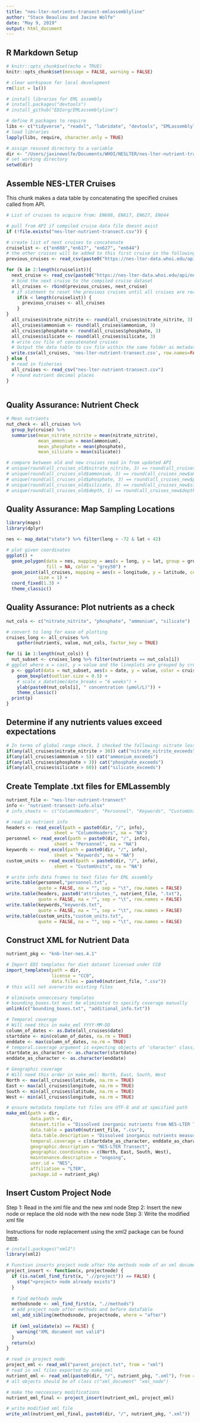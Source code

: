 ```yaml
---
title: "nes-lter-nutrients-transect-emlassemblyline"
author: "Stace Beaulieu and Jaxine Wolfe"
date: "May 9, 2019"
output: html_document
---
```


## R Markdown Setup

```r
# knitr::opts_chunk$set(echo = TRUE)
knitr::opts_chunk$set(message = FALSE, warning = FALSE)

# clear workspace for local development
rm(list = ls())

# install libraries for EML assembly
# install.packages("devtools")
# install_github("EDIorg/EMLassemblyline")

# define R packages to require
libs <- c("tidyverse", "readxl", "lubridate", "devtools", "EMLassemblyline", "EML")
# load libraries
lapply(libs, require, character.only = TRUE)

# assign resused directory to a variable
dir <- "/Users/jaxinewolfe/Documents/WHOI/NESLTER/nes-lter-nutrient-transect/"
# set working directory
setwd(dir)

```

## Assemble NES-LTER Cruises 

This chunk makes a data table by concatenating the specified cruises called from API.

```r
# List of cruises to acquire from: EN608, EN617, EN627, EN644

# pull from API if compiled cruise data file doesnt exist
if (!file.exists("nes-lter-nutrient-transect.csv")) {

# create list of next cruises to concatenate
cruiselist <- c("en608","en617", "en627", "en644")
# the other cruises will be added to this first cruise in the following for loop
previous_cruises <- read_csv(paste0("https://nes-lter-data.whoi.edu/api/nut/", cruiselist[1], ".csv"))

for (k in 2:length(cruiselist)){
  next_cruise <- read_csv(paste0("https://nes-lter-data.whoi.edu/api/nut/", cruiselist[k], ".csv"))
  # bind the next cruise to the compiled cruise dataset
  all_cruises <- rbind(previous_cruises, next_cruise)
  # if statment to reset the previous cruises until all cruises are read in
    if(k < length(cruiselist)) {
      previous_cruises <- all_cruises
    }
}
  all_cruises$nitrate_nitrite <- round(all_cruises$nitrate_nitrite, 3)
  all_cruises$ammonium <- round(all_cruises$ammonium, 3)
  all_cruises$phosphate <- round(all_cruises$phosphate, 3)
  all_cruises$silicate <- round(all_cruises$silicate, 3)
  # write csv file of concatenated cruises
  # Output the data table to csv file within the same folder as metadata files
  write.csv(all_cruises, 'nes-lter-nutrient-transect.csv', row.names=FALSE)
} else {
  # read in fisheries
  all_cruises <- read_csv("nes-lter-nutrient-transect.csv")
  # round nutrient decimal places
}
  
```

## Quality Assurance: Nutrient Check
```r

# Mean nutrients
nut_check <- all_cruises %>% 
  group_by(cruise) %>%
  summarise(mean_nitrate_nitrite = mean(nitrate_nitrite),
            mean_ammonium = mean(ammonium),
            mean_phosphate = mean(phosphate),
            mean_silicate = mean(silicate))

# compare between old and new cruises read in from updated API
# unique(round(all_cruises_old$nitrate_nitrite, 3) == round(all_cruises_new$nitrate_nitrite, 3))
# unique(round(all_cruises_old$ammonium, 3) == round(all_cruises_new$ammonium, 3))
# unique(round(all_cruises_old$phosphate, 3) == round(all_cruises_new$phosphate, 3))
# unique(round(all_cruises_old$silicate, 3) == round(all_cruises_new$silicate, 3))
# unique(round(all_cruises_old$depth, 1) == round(all_cruises_new$depth, 1))
```

## Quality Assurance: Map Sampling Locations

```r
library(maps)
library(dplyr)

nes <- map_data("state") %>% filter(long > -72 & lat < 42)

# plot given coordinates
ggplot() +
  geom_polygon(data = nes, mapping = aes(x = long, y = lat, group = group),
               fill = NA, color = "grey50") +
  geom_point(all_cruises, mapping = aes(x = longitude, y = latitude, color = cruise),
            size = 1) + 
  coord_fixed(1.3) +
  theme_classic()

```


## Quality Assurance: Plot nutrients as a check

```r

nut_cols <- c("nitrate_nitrite", "phosphate", "ammonium", "silicate")

# convert to long for ease of plotting
cruises_long <- all_cruises %>%
    gather(nutrients, value, nut_cols, factor_key = TRUE)

for (i in 1:length(nut_cols)) {
  nut_subset <- cruises_long %>% filter(nutrients == nut_cols[i])
# ggplot where x = cast, y = value and the lineplots are grouped by cruise
  p <- ggplot(data = nut_subset, aes(x = date, y = value, color = cruise)) +
    geom_boxplot(outlier.size = 0.5) +
    # scale_x_datetime(date_breaks = "6 weeks") +
    ylab(paste0(nut_cols[i], " concentration (µmol/L)")) +
    theme_classic()
  print(p)
}

```

## Determine if any nutrients values exceed expectations

```r

# In terms of global range check, I checked the following: nitrate less than 30 umol/l and ammonium less than 5 umol/l (based on Rees et al. 2006 https://doi.org/10.1016/j.dsr2.2006.05.008), phosphate less than 3 (I can't find a good reference quickly but this appears to be upper for Atlantic), silicate less than 60 (Elements of Physical Oceanography chapter on marine silica cycle, for deep Atlantic, this is probably too high). AR24B cast 4 has anomalously high ammonium, with samples 241, 242, and 243 higher than the global range check. Anything special about this cast, or these samples in particular?
if(any(all_cruises$nitrate_nitrite > 30)) cat("nitrate_nitrite_exceeds") 
if(any(all_cruises$ammonium > 5)) cat("ammonium_exceeds")
if(any(all_cruises$phosphate > 3)) cat("phosphate_exceeds")
if(any(all_cruises$silicate > 60)) cat("silicate_exceeds")

```

## Create Template .txt files for EMLassembly

```r

nutrient_file <- "nes-lter-nutrient-transect"
info <- "nutrient-transect-info.xlsx"
# info_sheets <- c("ColumnHeaders", "Personnel", "Keywords", "CustomUnits")

# read in nutrient info
headers <- read_excel(path = paste0(dir, "/", info), 
                  sheet = "ColumnHeaders", na = "NA")
personnel <- read_excel(path = paste0(dir, "/", info), 
                  sheet = "Personnel", na = "NA")
keywords <- read_excel(path = paste0(dir, "/", info), 
                  sheet = "Keywords", na = "NA")
custom_units <- read_excel(path = paste0(dir, "/", info), 
                  sheet = "CustomUnits", na = "NA")

# write info data frames to text files for EML assembly
write.table(personnel,"personnel.txt", 
            quote = FALSE, na = "", sep = "\t", row.names = FALSE)
write.table(headers, paste0("attributes_", nutrient_file, ".txt"), 
            quote = FALSE, na = "", sep = "\t", row.names = FALSE)
write.table(keywords,"keywords.txt", 
            quote = FALSE, na = "", sep = "\t", row.names = FALSE)
write.table(custom_units,"custom_units.txt", 
            quote = FALSE, na = "", sep = "\t", row.names = FALSE)

```


## Construct XML for Nutrient Data

```r

nutrient_pkg <- "knb-lter-nes.4.1"

# Import EDI templates for diet dataset licensed under CC0
import_templates(path = dir,
                 license = "CC0",
                 data.files = paste0(nutrient_file, ".csv"))
# this will not overwrite existing files

# eliminate unneccesary templates
# bounding_boxes.txt must be eliminated to specify coverage manually
unlink(c("bounding_boxes.txt", "additional_info.txt"))

# Temporal coverage
# Will need this in make_eml YYYY-MM-DD
column_of_dates <- as.Date(all_cruises$date)
startdate <- min(column_of_dates, na.rm = TRUE)
enddate <- max(column_of_dates, na.rm = TRUE)
# temporal.coverage argument is expecting objects of 'character' class, not 'Date'
startdate_as_character <- as.character(startdate)
enddate_as_character <- as.character(enddate)

# Geographic coverage
# Will need this order in make_eml: North, East, South, West
North <- max(all_cruises$latitude, na.rm = TRUE)
East <- max(all_cruises$longitude, na.rm = TRUE)
South <- min(all_cruises$latitude, na.rm = TRUE)
West <- min(all_cruises$longitude, na.rm = TRUE)

# ensure metadata template txt files are UTF-8 and at specified path
make_eml(path = dir,
         data.path = dir,
         dataset.title = "Dissolved inorganic nutrients from NES-LTER Transect cruises, including 4 macro-nutrients from water column bottle samples, ongoing since 2017",
         data.table = paste0(nutrient_file, ".csv"),
         data.table.description = "Dissolved inorganic nutrients measured from water column bottle samples taken on NES-LTER Transect cruises, ongoing since 2017, including nitrate + nitrite, ammonium, silicate, and phosphate.",
         temporal.coverage = c(startdate_as_character, enddate_as_character),
         geographic.description = "NES-LTER Transect",
         geographic.coordinates = c(North, East, South, West),
         maintenance.description = "ongoing",
         user.id = "NES",
         affiliation = "LTER",
         package.id = nutrient_pkg)

```

## Insert Custom Project Node

Step 1: Read in the xml file and the new xml node
Step 2: Insert the new node or replace the old node with the new node
Step 3: Write the modified xml file 

Instructions for node replacement using the xml2 package can be found [here](https://cran.r-project.org/web/packages/xml2/vignettes/modification.html).

```r
# install.packages("xml2")
library(xml2)

# Function inserts project node after the methods node of an xml document
project_insert <- function(x, projectnode) {
  if (is.na(xml_find_first(x, ".//project")) == FALSE) {
    stop("<project> node already exists")
  }
  
  # find methods node
  methodsnode <- xml_find_first(x, ".//methods")
  # add project node after methods and before dataTable
  xml_add_sibling(methodsnode, projectnode, where = "after")
  
  if (eml_validate(x) == FALSE) {
    warning("XML document not valid")
  }
  return(x)
}

# read in project node
project_eml <- read_xml("parent_project.txt", from = "xml")
# read in xml files exported by make_eml
nutrient_eml <- read_xml(paste0(dir, "/", nutrient_pkg, ".xml"), from = "xml")
# all objects should be of class c("xml_document" "xml_node")

# make the neccessary modifications
nutrient_eml_final <- project_insert(nutrient_eml, project_eml)

# write modified xml file
write_xml(nutrient_eml_final, paste0(dir, "/", nutrient_pkg, ".xml"))

```

